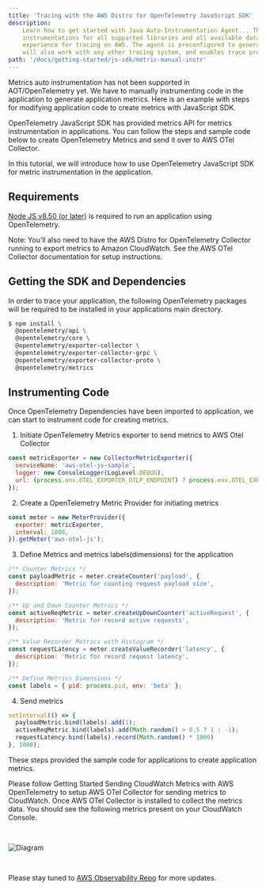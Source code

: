 ```yaml
---
title: 'Tracing with the AWS Distro for OpenTelemetry JavaScript SDK'
description:
    Learn how to get started with Java Auto-Instrumentation Agent... This package includes the instrumentation agent,
    instrumentations for all supported libraries and all available data exporters, providing a complete out of the box
    experience for tracing on AWS. The agent is preconfigured to generate trace IDs compatible with AWS X-Ray, which
    will also work with any other tracing system, and enables trace propagation using W3C Trace Context, B3, and X-Ray.
path: '/docs/getting-started/js-sdk/metric-manual-instr'
---
```



Metrics auto instrumentation has not been supported in AOT/OpenTelemetry yet. We have to manually instrumenting code in the application to generate application metrics. Here is an example with steps for modifying application code to create metrics with JavaScript SDK.

OpenTelemetry JavaScript SDK has provided metrics API for metrics instrumentation in applications. You can follow the steps and sample code below to create OpenTelemetry Metrics and send it over to AWS OTel Collector.

In this tutorial, we will introduce how to use OpenTelemetry JavaScript SDK for metric instrumentation in the application.

<SectionSeparator />

## Requirements

[Node JS v8.50 (or later)](https://nodejs.org/en/download/) is required to run an application using OpenTelemetry.

Note: You’ll also need to have the AWS Distro for OpenTelemetry Collector running to export metrics to Amazon CloudWatch.
See the AWS OTel Collector documentation for setup instructions.

<SectionSeparator />

## Getting the SDK and Dependencies

In order to trace your application, the following OpenTelemetry packages will be required to be installed in your applications main directory.

```bash lineNumbers=true
$ npm install \
  @opentelemetry/api \
  @opentelemetry/core \
  @opentelemetry/exporter-collector \
  @opentelemetry/exporter-collector-grpc \
  @opentelemetry/exporter-collector-proto \
  @opentelemetry/metrics
```

## Instrumenting Code
Once OpenTelemetry Dependencies have been imported to application, we can start to instrument code for creating metrics.

1. Initiate OpenTelemetry Metrics exporter to send metrics to AWS Otel Collector
```javascript lineNumbers=true
const metricExporter = new CollectorMetricExporter({
  serviceName: 'aws-otel-js-sample',
  logger: new ConsoleLogger(LogLevel.DEBUG),
  url: (process.env.OTEL_EXPORTER_OTLP_ENDPOINT) ? process.env.OTEL_EXPORTER_OTLP_ENDPOINT : "localhost:55680"
});
```

2. Create a OpenTelemetry Metric Provider for initiating metrics
```javascript lineNumbers=true
const meter = new MeterProvider({
  exporter: metricExporter,
  interval: 1000,
}).getMeter('aws-otel-js');
```

3. Define Metrics and metrics labels(dimensions) for the application
```javascript lineNumbers=true
/** Counter Metrics */
const payloadMetric = meter.createCounter('payload', {
  description: 'Metric for counting request payload size',
});

/** Up and Down Counter Metrics */
const activeReqMetric = meter.createUpDownCounter('activeRequest', {
  description: 'Metric for record active requests',
});

/** Value Recorder Metrics with Histogram */
const requestLatency = meter.createValueRecorder('latency', {
  description: 'Metric for record request latency',
});

/** Define Metrics Dimensions */
const labels = { pid: process.pid, env: 'beta' };
```

4. Send metrics
```javascript lineNumbers=true
setInterval(() => {
  payloadMetric.bind(labels).add(1);
  activeReqMetric.bind(labels).add(Math.random() > 0.5 ? 1 : -1);
  requestLatency.bind(labels).record(Math.random() * 1000)
}, 1000);
```

These steps provided the sample code for applications to create application metrics.

Please follow <Link to="/docs/getting-started/cloudwatch-metrics">Getting Started Sending CloudWatch Metrics with AWS OpenTelemetry</Link>
 to setup AWS OTel Collector for sending metrics to CloudWatch. Once AWS OTel Collector is installed to collect the metrics data.
 You should see the following metrics present on your CloudWatch Console.

<img src={img2} alt="Diagram" style="margin: 30px 0;" />

Please stay tuned to [AWS Observability Repo](https://github.com/aws-observability) for more updates.